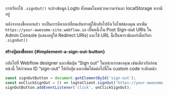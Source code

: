 การเรียกใช้ `.signOut()` จะล้างข้อมูล Logto ทั้งหมดในหน่วยความจำและ localStorage หากมีอยู่

หลังจากลงชื่อออกแล้ว จะเป็นการดีหากเปลี่ยนเส้นทางผู้ใช้กลับไปยังเว็บไซต์ของคุณ มาเพิ่ม `https://your-awesome-site.webflow.io` เป็นหนึ่งใน Post Sign-out URIs ใน Admin Console (แสดงอยู่ใต้ Redirect URIs) และใช้ URL นี้เป็นพารามิเตอร์เมื่อเรียก `.signOut()`

#### สร้างปุ่มลงชื่อออก \{#implement-a-sign-out-button}

กลับไปที่ Webflow designer และเพิ่มปุ่ม “Sign out” ในหน้าแรกของคุณ เช่นเดียวกับก่อนหน้านี้ ให้กำหนด ID “sign-out” ให้กับปุ่ม และเพิ่มโค้ดต่อไปนี้ใน custom code ระดับหน้า

```js
const signOutButton = document.getElementById('sign-out');
const onClickSignOut = () => logtoClient.signOut('https://your-awesome-site.webflow.io');
signOutButton.addEventListener('click', onClickSignOut);
```
